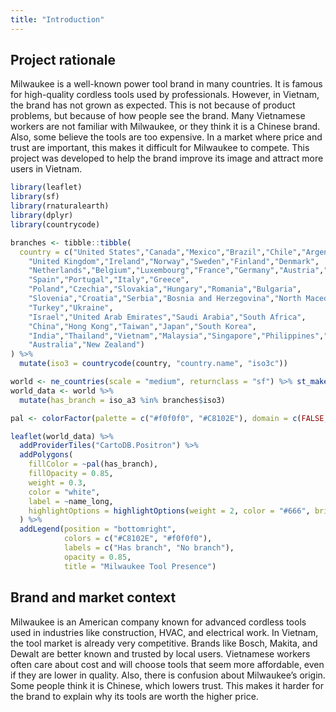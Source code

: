 ```yaml
---
title: "Introduction"
---
```


## Project rationale

Milwaukee is a well-known power tool brand in many countries. It is famous for high-quality cordless tools used by professionals. However, in Vietnam, the brand has not grown as expected. This is not because of product problems, but because of how people see the brand. Many Vietnamese workers are not familiar with Milwaukee, or they think it is a Chinese brand. Also, some believe the tools are too expensive. In a market where price and trust are important, this makes it difficult for Milwaukee to compete. This project was developed to help the brand improve its image and attract more users in Vietnam.

```r

library(leaflet)
library(sf)
library(rnaturalearth)
library(dplyr)
library(countrycode)

branches <- tibble::tibble(
  country = c("United States","Canada","Mexico","Brazil","Chile","Argentina",
    "United Kingdom","Ireland","Norway","Sweden","Finland","Denmark",
    "Netherlands","Belgium","Luxembourg","France","Germany","Austria","Switzerland",
    "Spain","Portugal","Italy","Greece",
    "Poland","Czechia","Slovakia","Hungary","Romania","Bulgaria",
    "Slovenia","Croatia","Serbia","Bosnia and Herzegovina","North Macedonia","Albania",
    "Turkey","Ukraine",
    "Israel","United Arab Emirates","Saudi Arabia","South Africa",
    "China","Hong Kong","Taiwan","Japan","South Korea",
    "India","Thailand","Vietnam","Malaysia","Singapore","Philippines","Indonesia",
    "Australia","New Zealand")
) %>%
  mutate(iso3 = countrycode(country, "country.name", "iso3c"))

world <- ne_countries(scale = "medium", returnclass = "sf") %>% st_make_valid()
world_data <- world %>%
  mutate(has_branch = iso_a3 %in% branches$iso3)

pal <- colorFactor(palette = c("#f0f0f0", "#C8102E"), domain = c(FALSE, TRUE))

leaflet(world_data) %>%
  addProviderTiles("CartoDB.Positron") %>%
  addPolygons(
    fillColor = ~pal(has_branch),
    fillOpacity = 0.85,
    weight = 0.3,
    color = "white",
    label = ~name_long,
    highlightOptions = highlightOptions(weight = 2, color = "#666", bringToFront = TRUE)
  ) %>%
  addLegend(position = "bottomright",
            colors = c("#C8102E", "#f0f0f0"),
            labels = c("Has branch", "No branch"),
            opacity = 0.85,
            title = "Milwaukee Tool Presence")
```
## Brand and market context

Milwaukee is an American company known for advanced cordless tools used in industries like construction, HVAC, and electrical work. In Vietnam, the tool market is already very competitive. Brands like Bosch, Makita, and Dewalt are better known and trusted by local users. Vietnamese workers often care about cost and will choose tools that seem more affordable, even if they are lower in quality. Also, there is confusion about Milwaukee’s origin. Some people think it is Chinese, which lowers trust. This makes it harder for the brand to explain why its tools are worth the higher price.